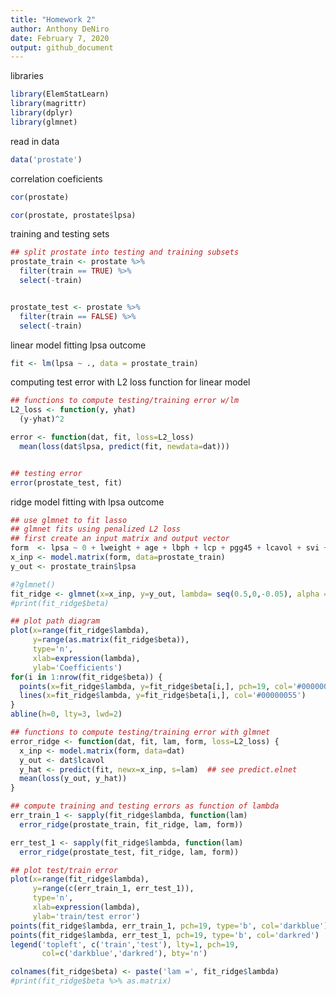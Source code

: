 ```yaml
---
title: "Homework 2"
author: Anthony DeNiro
date: February 7, 2020
output: github_document
---
```


libraries
```r
library(ElemStatLearn)
library(magrittr)
library(dplyr)
library(glmnet)
```

read in data
```r
data('prostate')
```

correlation coeficients
```r
cor(prostate)

cor(prostate, prostate$lpsa)
```

training and testing sets
```r
## split prostate into testing and training subsets
prostate_train <- prostate %>%
  filter(train == TRUE) %>% 
  select(-train)


prostate_test <- prostate %>%
  filter(train == FALSE) %>% 
  select(-train)
```

linear model fitting lpsa outcome
```r
fit <- lm(lpsa ~ ., data = prostate_train)
```

computing test error with L2 loss function for linear model
```r
## functions to compute testing/training error w/lm
L2_loss <- function(y, yhat)
  (y-yhat)^2

error <- function(dat, fit, loss=L2_loss)
  mean(loss(dat$lpsa, predict(fit, newdata=dat)))


## testing error
error(prostate_test, fit)
```

ridge model fitting with lpsa outcome
```r
## use glmnet to fit lasso
## glmnet fits using penalized L2 loss
## first create an input matrix and output vector
form  <- lpsa ~ 0 + lweight + age + lbph + lcp + pgg45 + lcavol + svi + gleason # 0 gives no intercept so glmnet doesnt penalize the intercept
x_inp <- model.matrix(form, data=prostate_train)
y_out <- prostate_train$lpsa

#?glmnet()
fit_ridge <- glmnet(x=x_inp, y=y_out, lambda= seq(0.5,0,-0.05), alpha = 0)
#print(fit_ridge$beta)
```


```r
## plot path diagram
plot(x=range(fit_ridge$lambda),
     y=range(as.matrix(fit_ridge$beta)),
     type='n',
     xlab=expression(lambda),
     ylab='Coefficients')
for(i in 1:nrow(fit_ridge$beta)) {
  points(x=fit_ridge$lambda, y=fit_ridge$beta[i,], pch=19, col='#00000055')
  lines(x=fit_ridge$lambda, y=fit_ridge$beta[i,], col='#00000055')
}
abline(h=0, lty=3, lwd=2)
```

```r
## functions to compute testing/training error with glmnet
error_ridge <- function(dat, fit, lam, form, loss=L2_loss) {
  x_inp <- model.matrix(form, data=dat)
  y_out <- dat$lcavol
  y_hat <- predict(fit, newx=x_inp, s=lam)  ## see predict.elnet
  mean(loss(y_out, y_hat))
}

## compute training and testing errors as function of lambda
err_train_1 <- sapply(fit_ridge$lambda, function(lam) 
  error_ridge(prostate_train, fit_ridge, lam, form))

err_test_1 <- sapply(fit_ridge$lambda, function(lam) 
  error_ridge(prostate_test, fit_ridge, lam, form))

## plot test/train error
plot(x=range(fit_ridge$lambda),
     y=range(c(err_train_1, err_test_1)),
     type='n',
     xlab=expression(lambda),
     ylab='train/test error')
points(fit_ridge$lambda, err_train_1, pch=19, type='b', col='darkblue')
points(fit_ridge$lambda, err_test_1, pch=19, type='b', col='darkred')
legend('topleft', c('train','test'), lty=1, pch=19,
       col=c('darkblue','darkred'), bty='n')

colnames(fit_ridge$beta) <- paste('lam =', fit_ridge$lambda)
#print(fit_ridge$beta %>% as.matrix)
```

